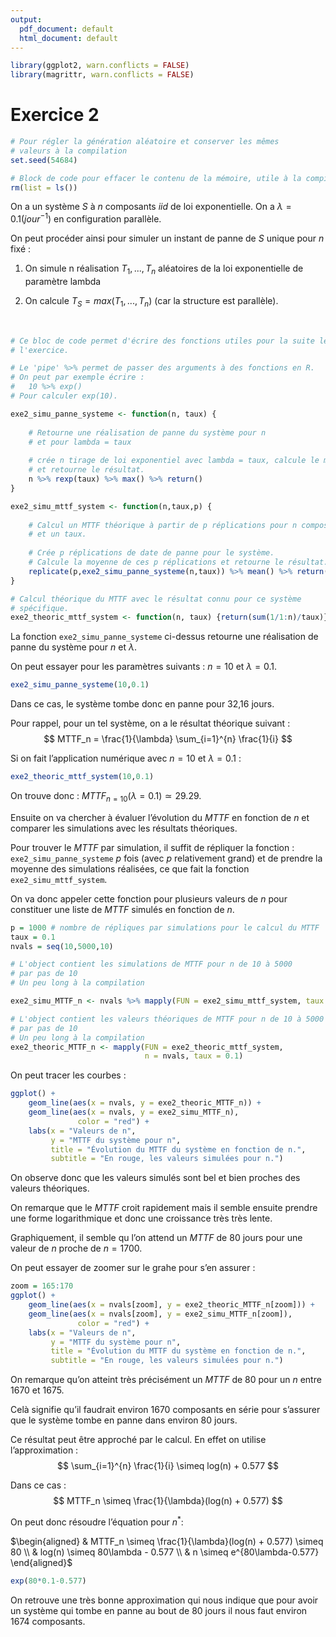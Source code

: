 ```yaml
---
output:
  pdf_document: default
  html_document: default
---
```

```r
library(ggplot2, warn.conflicts = FALSE)
library(magrittr, warn.conflicts = FALSE)
```

\newpage

# Exercice 2

```r
# Pour régler la génération aléatoire et conserver les mêmes
# valeurs à la compilation
set.seed(54684)

# Block de code pour effacer le contenu de la mémoire, utile à la compilation
rm(list = ls())
```


On a un système $S$ à $n$ composants $iid$ de loi exponentielle.
On a $\lambda = 0.1(jour^{-1})$ en configuration parallèle.

On peut procéder ainsi pour simuler un instant de panne de $S$ unique pour $n$ fixé :

1. On simule n réalisation $T_1,...,T_n$ aléatoires de la loi exponentielle
de paramètre lambda

2. On calcule $T_S = max(T_1,...,T_n)$ (car la structure est parallèle).

\

```r

# Ce bloc de code permet d'écrire des fonctions utiles pour la suite le
# l'exercice.

# Le 'pipe' %>% permet de passer des arguments à des fonctions en R.
# On peut par exemple écrire :
#   10 %>% exp()
# Pour calculer exp(10).

exe2_simu_panne_systeme <- function(n, taux) {
    
    # Retourne une réalisation de panne du système pour n
    # et pour lambda = taux
    
    # crée n tirage de loi exponentiel avec lambda = taux, calcule le maximum
    # et retourne le résultat.
    n %>% rexp(taux) %>% max() %>% return()
}

exe2_simu_mttf_system <- function(n,taux,p) {
    
    # Calcul un MTTF théorique à partir de p réplications pour n composants
    # et un taux.
    
    # Crée p réplications de date de panne pour le système.
    # Calcule la moyenne de ces p réplications et retourne le résultat.
    replicate(p,exe2_simu_panne_systeme(n,taux)) %>% mean() %>% return()
}

# Calcul théorique du MTTF avec le résultat connu pour ce système
# spécifique.
exe2_theoric_mttf_system <- function(n, taux) {return(sum(1/1:n)/taux)}
```

La fonction `exe2_simu_panne_systeme` ci-dessus retourne une réalisation de panne du système pour
$n$ et $\lambda$.

On peut essayer pour les paramètres suivants : $n=10$ et $\lambda=0.1$.
```r
exe2_simu_panne_systeme(10,0.1)
```

Dans ce cas, le système tombe donc en panne pour 32,16 jours.

Pour rappel, pour un tel système, on a le résultat théorique
suivant :
$$
MTTF_n = \frac{1}{\lambda} \sum_{i=1}^{n} \frac{1}{i}
$$

Si on fait l'application numérique avec $n=10$ et $\lambda=0.1$ :
```r
exe2_theoric_mttf_system(10,0.1)
```
On trouve donc : $MTTF_{n=10} (\lambda = 0.1) \simeq 29.29$.

Ensuite on va chercher à évaluer l'évolution du $MTTF$ en fonction de $n$
et comparer
les simulations avec les résultats théoriques.

Pour trouver le $MTTF$ par simulation, il suffit de répliquer la fonction :
`exe2_simu_panne_systeme` $p$ fois (avec $p$ relativement grand) et de prendre la
moyenne des simulations réalisées, ce que fait la fonction `exe2_simu_mttf_system`.

On va donc appeler cette fonction pour plusieurs valeurs de $n$ pour constituer
une liste de $MTTF$ simulés en fonction de $n$.

```r
p = 1000 # nombre de répliques par simulations pour le calcul du MTTF
taux = 0.1
nvals = seq(10,5000,10)

# L'object contient les simulations de MTTF pour n de 10 à 5000
# par pas de 10 
# Un peu long à la compilation

exe2_simu_MTTF_n <- nvals %>% mapply(FUN = exe2_simu_mttf_system, taux = taux, p = p)

# L'object contient les valeurs théoriques de MTTF pour n de 10 à 5000
# par pas de 10
# Un peu long à la compilation
exe2_theoric_MTTF_n <- mapply(FUN = exe2_theoric_mttf_system,
                              n = nvals, taux = 0.1)
```

On peut tracer les courbes :
```r
ggplot() +
    geom_line(aes(x = nvals, y = exe2_theoric_MTTF_n)) +
    geom_line(aes(x = nvals, y = exe2_simu_MTTF_n),
               color = "red") + 
    labs(x = "Valeurs de n",
         y = "MTTF du système pour n",
         title = "Évolution du MTTF du système en fonction de n.",
         subtitle = "En rouge, les valeurs simulées pour n.")
```

On observe donc que les valeurs simulés sont bel et bien proches des valeurs
théoriques.

On remarque que le $MTTF$ croit rapidement mais il semble ensuite prendre
une forme logarithmique et donc une croissance très très lente.

Graphiquement, il semble qu l'on attend un $MTTF$ de 80 jours pour une valeur
de $n$ proche de $n=1700$.

On peut essayer de zoomer sur le grahe pour s'en assurer :
```r
zoom = 165:170
ggplot() +
    geom_line(aes(x = nvals[zoom], y = exe2_theoric_MTTF_n[zoom])) +
    geom_line(aes(x = nvals[zoom], y = exe2_simu_MTTF_n[zoom]),
               color = "red") + 
    labs(x = "Valeurs de n",
         y = "MTTF du système pour n",
         title = "Évolution du MTTF du système en fonction de n.",
         subtitle = "En rouge, les valeurs simulées pour n.")
```

On remarque qu'on atteint très précisément un $MTTF$ de 80 pour un $n$ entre 1670 et 1675.

Celà signifie qu'il faudrait environ 1670 composants en série pour s'assurer que le 
système tombe en panne dans environ 80 jours.

Ce résultat peut être approché par le calcul. En effet on utilise
l'approximation :
$$
\sum_{i=1}^{n} \frac{1}{i} \simeq log(n) + 0.577
$$

Dans ce cas :
$$
MTTF_n \simeq \frac{1}{\lambda}(log(n) + 0.577)
$$

On peut donc résoudre l'équation pour $n^*$:

$\begin{aligned}
    & MTTF_n \simeq \frac{1}{\lambda}(log(n) + 0.577) \simeq 80 \\
    & log(n) \simeq 80\lambda - 0.577 \\
    & n \simeq e^{80\lambda-0.577}
\end{aligned}$

```r
exp(80*0.1-0.577)
```

On retrouve une très bonne approximation qui nous indique que pour avoir un système
qui tombe en panne au bout de 80 jours il nous faut environ 1674 composants.
